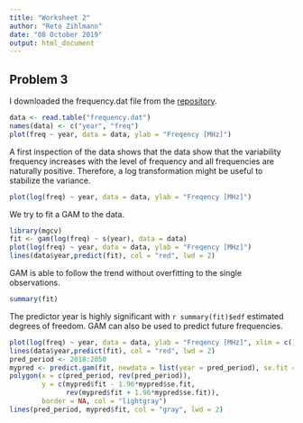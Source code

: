 ```yaml
---
title: "Worksheet 2"
author: "Reto Zihlmann"
date: "08 October 2019"
output: html_document
---
```


## Problem 3

I downloaded the frequency.dat file from the [repository](https://github.com/karlrupp/microprocessor-trend-data/tree/master/42yrs).


```r
data <- read.table("frequency.dat")
names(data) <- c("year", "freq")
plot(freq ~ year, data = data, ylab = "Freqency [MHz]")
```

A first inspection of the data shows that the data show that the variability frequency increases with the level of frequency and all frequencies are naturally positive. Therefore, a log transformation might be useful to stabilize the variance.

```r
plot(log(freq) ~ year, data = data, ylab = "Freqency [MHz]")
```

We try to fit a GAM to the data.

```r
library(mgcv)
fit <- gam(log(freq) ~ s(year), data = data)
plot(log(freq) ~ year, data = data, ylab = "Freqency [MHz]")
lines(data$year,predict(fit), col = "red", lwd = 2)
```

GAM is able to follow the trend without overfitting to the single observations.

```r
summary(fit)
```

The predictor year is highly significant with `r summary(fit)$edf` estimated degrees of freedom. GAM can also be used to predict future frequencies.

```r
plot(log(freq) ~ year, data = data, ylab = "Freqency [MHz]", xlim = c(1970, 2050), ylim = c(0,10))
lines(data$year,predict(fit), col = "red", lwd = 2)
pred_period <- 2018:2050
mypred <- predict.gam(fit, newdata = list(year = pred_period), se.fit = T)
polygon(x = c(pred_period, rev(pred_period)),
        y = c(mypred$fit - 1.96*mypred$se.fit,
              rev(mypred$fit + 1.96*mypred$se.fit)),
        border = NA, col = "lightgray")
lines(pred_period, mypred$fit, col = "gray", lwd = 2)
```


